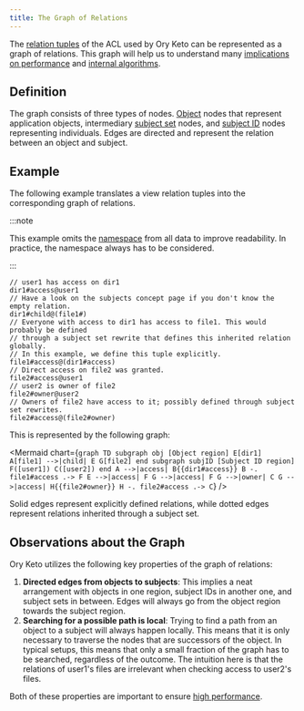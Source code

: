 ```yaml
---
title: The Graph of Relations
---
```



The [relation tuples](./relation-tuples.mdx) of the ACL used by Ory Keto can be
represented as a graph of relations. This graph will help us to understand many
[implications on performance](../performance.mdx) and
[internal algorithms](./internal-algorithms.mdx).

## Definition

The graph consists of three types of nodes. [Object](./objects.mdx) nodes that
represent application objects, intermediary
[subject set](./subjects.mdx#subject-sets) nodes, and
[subject ID](./subjects.mdx#subject-ids) nodes representing individuals. Edges
are directed and represent the relation between an object and subject.

## Example

The following example translates a view relation tuples into the corresponding
graph of relations.

:::note

This example omits the [namespace](./namespaces.mdx) from all data to improve
readability. In practice, the namespace always has to be considered.

:::

```keto-relation-tuples
// user1 has access on dir1
dir1#access@user1
// Have a look on the subjects concept page if you don't know the empty relation.
dir1#child@(file1#)
// Everyone with access to dir1 has access to file1. This would probably be defined
// through a subject set rewrite that defines this inherited relation globally.
// In this example, we define this tuple explicitly.
file1#access@(dir1#access)
// Direct access on file2 was granted.
file2#access@user1
// user2 is owner of file2
file2#owner@user2
// Owners of file2 have access to it; possibly defined through subject set rewrites.
file2#access@(file2#owner)
```

This is represented by the following graph:

<Mermaid
  chart={`
graph TD
    subgraph obj [Object region]
    E[dir1]
    A[file1] -->|child| E
    G[file2]
    end
    subgraph subjID [Subject ID region]
    F([user1])
    C([user2])
    end
    A -->|access| B{{dir1#access}}
    B -. file1#access .-> F
    E -->|access| F
    G -->|access| F
    G -->|owner| C
    G -->|access| H{{file2#owner}}
    H -. file2#access .-> C
`}
/>

Solid edges represent explicitly defined relations, while dotted edges represent
relations inherited through a subject set.

## Observations about the Graph

Ory Keto utilizes the following key properties of the graph of relations:

1. **Directed edges from objects to subjects**: This implies a neat arrangement
   with objects in one region, subject IDs in another one, and subject sets in
   between. Edges will always go from the object region towards the subject
   region.
2. **Searching for a possible path is local**: Trying to find a path from an
   object to a subject will always happen locally. This means that it is only
   necessary to traverse the nodes that are successors of the object. In typical
   setups, this means that only a small fraction of the graph has to be
   searched, regardless of the outcome. The intuition here is that the relations
   of user1's files are irrelevant when checking access to user2's files.

Both of these properties are important to ensure
[high performance](../performance.mdx).
